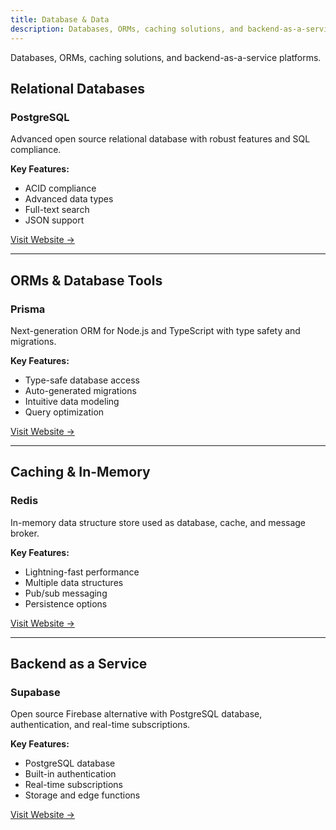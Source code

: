 ```yaml
---
title: Database & Data
description: Databases, ORMs, caching solutions, and backend-as-a-service platforms.
---
```


Databases, ORMs, caching solutions, and backend-as-a-service platforms.

## Relational Databases

### PostgreSQL
Advanced open source relational database with robust features and SQL compliance.

**Key Features:**
- ACID compliance
- Advanced data types
- Full-text search
- JSON support

[Visit Website →](https://www.postgresql.org/)

---

## ORMs & Database Tools

### Prisma
Next-generation ORM for Node.js and TypeScript with type safety and migrations.

**Key Features:**
- Type-safe database access
- Auto-generated migrations
- Intuitive data modeling
- Query optimization

[Visit Website →](https://www.prisma.io/)

---

## Caching & In-Memory

### Redis
In-memory data structure store used as database, cache, and message broker.

**Key Features:**
- Lightning-fast performance
- Multiple data structures
- Pub/sub messaging
- Persistence options

[Visit Website →](https://redis.io/)

---

## Backend as a Service

### Supabase
Open source Firebase alternative with PostgreSQL database, authentication, and real-time subscriptions.

**Key Features:**
- PostgreSQL database
- Built-in authentication
- Real-time subscriptions
- Storage and edge functions

[Visit Website →](https://supabase.com/)

